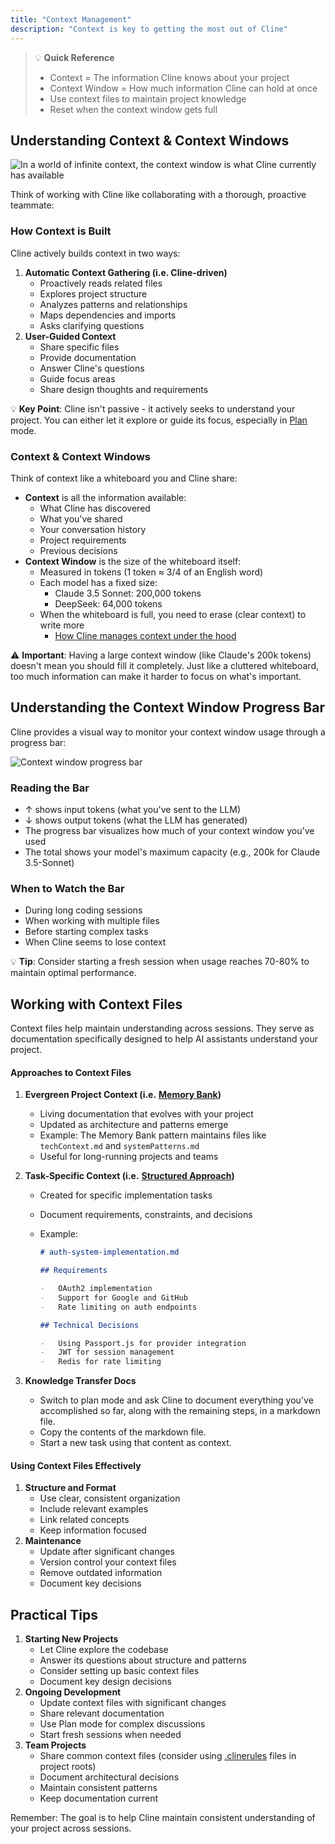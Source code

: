 ```yaml
---
title: "Context Management"
description: "Context is key to getting the most out of Cline"
---
```


> 💡 **Quick Reference**
>
> -   Context = The information Cline knows about your project
> -   Context Window = How much information Cline can hold at once
> -   Use context files to maintain project knowledge
> -   Reset when the context window gets full

## Understanding Context & Context Windows

<Frame caption="In a world of infinite context, the context window is what Cline currently has available">
	<img
		src="https://storage.googleapis.com/cline_public_images/docs/assets/image%20(2).png"
		alt="In a world of infinite context, the context window is what Cline currently has available"
	/>
</Frame>

Think of working with Cline like collaborating with a thorough, proactive teammate:

### How Context is Built

Cline actively builds context in two ways:

1. **Automatic Context Gathering (i.e. Cline-driven)**
    - Proactively reads related files
    - Explores project structure
    - Analyzes patterns and relationships
    - Maps dependencies and imports
    - Asks clarifying questions
2. **User-Guided Context**
    - Share specific files
    - Provide documentation
    - Answer Cline's questions
    - Guide focus areas
    - Share design thoughts and requirements

💡 **Key Point**: Cline isn't passive - it actively seeks to understand your project. You can either let it explore or guide its focus, especially in [Plan](https://docs.clinesp.bot/features/plan-and-act) mode.

### Context & Context Windows

Think of context like a whiteboard you and Cline share:

-   **Context** is all the information available:
    -   What Cline has discovered
    -   What you've shared
    -   Your conversation history
    -   Project requirements
    -   Previous decisions
-   **Context Window** is the size of the whiteboard itself:
    -   Measured in tokens (1 token ≈ 3/4 of an English word)
    -   Each model has a fixed size:
        -   Claude 3.5 Sonnet: 200,000 tokens
        -   DeepSeek: 64,000 tokens
    -   When the whiteboard is full, you need to erase (clear context) to write more
        -   [How Cline manages context under the hood](https://clinesp.bot/blog/understanding-the-new-context-window-progress-bar-in-cline)

⚠️ **Important**: Having a large context window (like Claude's 200k tokens) doesn't mean you should fill it completely. Just like a cluttered whiteboard, too much information can make it harder to focus on what's important.

## Understanding the Context Window Progress Bar

Cline provides a visual way to monitor your context window usage through a progress bar:

<Frame caption="Visual representation of the context window usage">
	<img
		src="https://storage.googleapis.com/cline_public_images/docs/assets/image%20(1)%20(1).png"
		alt="Context window progress bar"
	/>
</Frame>

### Reading the Bar

-   ↑ shows input tokens (what you've sent to the LLM)
-   ↓ shows output tokens (what the LLM has generated)
-   The progress bar visualizes how much of your context window you've used
-   The total shows your model's maximum capacity (e.g., 200k for Claude 3.5-Sonnet)

### When to Watch the Bar

-   During long coding sessions
-   When working with multiple files
-   Before starting complex tasks
-   When Cline seems to lose context

💡 **Tip**: Consider starting a fresh session when usage reaches 70-80% to maintain optimal performance.

## Working with Context Files

Context files help maintain understanding across sessions. They serve as documentation specifically designed to help AI assistants understand your project.

#### Approaches to Context Files

1. **Evergreen Project Context (i.e.** [**Memory Bank**](https://docs.clinesp.bot/prompting/cline-memory-bank)**)**
    - Living documentation that evolves with your project
    - Updated as architecture and patterns emerge
    - Example: The Memory Bank pattern maintains files like `techContext.md` and `systemPatterns.md`
    - Useful for long-running projects and teams
2. **Task-Specific Context (i.e.** [**Structured Approach**](https://clinesp.bot/blog/building-advanced-software-with-cline-a-structured-approach)**)**

    - Created for specific implementation tasks
    - Document requirements, constraints, and decisions
    - Example:

        ```markdown
        # auth-system-implementation.md

        ## Requirements

        -   OAuth2 implementation
        -   Support for Google and GitHub
        -   Rate limiting on auth endpoints

        ## Technical Decisions

        -   Using Passport.js for provider integration
        -   JWT for session management
        -   Redis for rate limiting
        ```

3. **Knowledge Transfer Docs**
    - Switch to plan mode and ask Cline to document everything you've accomplished so far, along with the remaining steps, in a markdown file.
    - Copy the contents of the markdown file.
    - Start a new task using that content as context.

#### Using Context Files Effectively

1. **Structure and Format**
    - Use clear, consistent organization
    - Include relevant examples
    - Link related concepts
    - Keep information focused
2. **Maintenance**
    - Update after significant changes
    - Version control your context files
    - Remove outdated information
    - Document key decisions

## Practical Tips

1. **Starting New Projects**
    - Let Cline explore the codebase
    - Answer its questions about structure and patterns
    - Consider setting up basic context files
    - Document key design decisions
2. **Ongoing Development**
    - Update context files with significant changes
    - Share relevant documentation
    - Use Plan mode for complex discussions
    - Start fresh sessions when needed
3. **Team Projects**
    - Share common context files (consider using [.clinerules](https://docs.clinesp.bot/features/cline-rules) files in project roots)
    - Document architectural decisions
    - Maintain consistent patterns
    - Keep documentation current

Remember: The goal is to help Cline maintain consistent understanding of your project across sessions.
